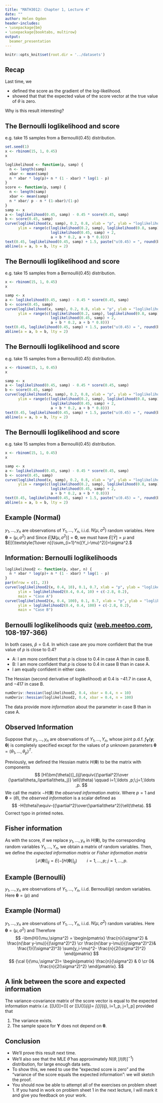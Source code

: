 ```yaml
---
title: "MATH3012: Chapter 1, Lecture 4"
date: ""
author: Helen Ogden
header-includes:
- \usepackage{bm}
- \usepackage{booktabs, multirow}
output:
  beamer_presentation
---
```



```r
knitr::opts_knit$set(root.dir = '../datasets')
```

## Recap

Last time, we

- defined the score
 as the gradient of the log-likelihood.
- showed that
 that the expected value of the score vector at
 the true value of $\theta$ is zero. 

Why is this result interesting?

## The Bernoulli loglikelihood and score
e.g. take 15 samples from a $\text{Bernoulli}(0.45)$
distribution.
```r
set.seed(1)
x <- rbinom(15, 1, 0.45)
x
```
```r
loglikelihood <- function(p, samp) {
  n <- length(samp)
  xbar <- mean(samp)
  n * xbar * log(p)+ n * (1 - xbar) * log(1 - p)
}
score <- function(p, samp) {
  n <- length(samp)
  xbar <- mean(samp)
  n * xbar/ p - n * (1-xbar)/(1-p)
}
samp <- x
a <- loglikelihood(0.45, samp) - 0.45 * score(0.45, samp)
b <- score(0.45, samp)
curve(loglikelihood(x, samp), 0.2, 0.8, xlab = "p", ylab = "loglikelihood",
      ylim = range(c(loglikelihood(0.2, samp), loglikelihood(0.8, samp), 
                     loglikelihood(0.45, samp) + 2,
                     a + b * 0.2, a + b * 0.8)))
text(0.45, loglikelihood(0.45, samp) + 1.5, paste("u(0.45) = ", round(b, 2)))
abline(a = a, b = b, lty = 2)
```


## The Bernoulli loglikelihood and score
e.g. take 15 samples from a $\text{Bernoulli}(0.45)$
distribution.
```r
x <- rbinom(15, 1, 0.45)
x
```
```r
samp <- x
a <- loglikelihood(0.45, samp) - 0.45 * score(0.45, samp)
b <- score(0.45, samp)
curve(loglikelihood(x, samp), 0.2, 0.8, xlab = "p", ylab = "loglikelihood",
      ylim = range(c(loglikelihood(0.2, samp), loglikelihood(0.8, samp), 
                     loglikelihood(0.45, samp) + 2,
                     a + b * 0.2, a + b * 0.8)))
text(0.45, loglikelihood(0.45, samp) + 1.5, paste("u(0.45) = ", round(b, 2)))
abline(a = a, b = b, lty = 2)
```

## The Bernoulli loglikelihood and score
e.g. take 15 samples from a $\text{Bernoulli}(0.45)$
distribution.
```r
x <- rbinom(15, 1, 0.45)
x
```
```r
samp <- x
a <- loglikelihood(0.45, samp) - 0.45 * score(0.45, samp)
b <- score(0.45, samp)
curve(loglikelihood(x, samp), 0.2, 0.8, xlab = "p", ylab = "loglikelihood",
      ylim = range(c(loglikelihood(0.2, samp), loglikelihood(0.8, samp), 
                     loglikelihood(0.45, samp) + 2,
                     a + b * 0.2, a + b * 0.8)))
text(0.45, loglikelihood(0.45, samp) + 1.5, paste("u(0.45) = ", round(b, 2)))
abline(a = a, b = b, lty = 2)
```

## The Bernoulli loglikelihood and score
e.g. take 15 samples from a $\text{Bernoulli}(0.45)$
distribution.
```r
x <- rbinom(15, 1, 0.45)
x
```
```r
samp <- x
a <- loglikelihood(0.45, samp) - 0.45 * score(0.45, samp)
b <- score(0.45, samp)
curve(loglikelihood(x, samp), 0.2, 0.8, xlab = "p", ylab = "loglikelihood",
      ylim = range(c(loglikelihood(0.2, samp), loglikelihood(0.8, samp), 
                     loglikelihood(0.45, samp) + 2,
                     a + b * 0.2, a + b * 0.8)))
text(0.45, loglikelihood(0.45, samp) + 1.5, paste("u(0.45) = ", round(b, 2)))
abline(a = a, b = b, lty = 2)
```


## Example (Normal)
$y_1, \ldots, y_n$ are observations of $Y_1, \ldots, Y_n$, i.i.d.
$N(\mu,\sigma^2)$ random variables. Here $\bm \theta=(\mu,\sigma^2)$ and
\begin{align*}
u_1(\mu,\sigma^2)&= {{n(\bar y-\mu)}/{\sigma^2}}\cr
u_2(\mu,\sigma^2)&= -{n\over {2\sigma^2}}+{1\over{2(\sigma^2)^2}}\sum_{i=1}^n{(y_i-\mu)^2}
\end{align*}
Since $E[\bm U(\mu,\sigma^2)] = {\bm 0}$, we must have
$E[\bar Y]=\mu$ and 
$E[{\textstyle{1\over n}}\sum_{i=1}^n{(Y_i-\mu)^2}]=\sigma^2.$


## Information: Bernoulli loglikelihoods

```r
loglikelihood2 <- function(p, xbar, n) {
  n * xbar * log(p)+ n * (1 - xbar) * log(1 - p)
}
par(mfrow = c(1, 2))
curve(loglikelihood2(x, 0.4, 10), 0.1, 0.7, xlab = "p", ylab = "loglikelihood", 
      ylim = loglikelihood2(0.4, 0.4, 10) + c(-2.8, 0.2),
      main = "Case A")
curve(loglikelihood2(x, 0.4, 100), 0.1, 0.7, xlab = "p", ylab = "loglikelihood", 
      ylim = loglikelihood2(0.4, 0.4, 100) + c(-2.8, 0.2),
      main = "Case B")
```

## Bernoulli loglikelihoods quiz ([web.meetoo.com](https://web.meetoo.com), 108-197-366)
In both cases, $\hat p = 0.4$. In which case are you more
confident that the true value of $p$ is close to $0.4$?

- A: I am more confident that $p$ is close to $0.4$ in 
case A than in case B. 
- B: I am more confident that $p$ is close to $0.4$ in 
case B than in case A. 
- I am equally confident in either case.

\pause
The Hessian (second derivative of loglikelihood) at $0.4$ is 
$-41.7$ in case A, and $-417$ in case B.
```r
numDeriv::hessian(loglikelihood2, 0.4, xbar = 0.4, n = 10)
numDeriv::hessian(loglikelihood2, 0.4, xbar = 0.4, n = 100)
```

The data provide more *information* about the parameter in case
B than in case A.


## Observed Information

Suppose that $y_1, \ldots, y_n$ are observations of $Y_1, \ldots, Y_n$, whose joint p.d.f.
$f_{\bm Y}(\bm y; \bm \theta)$ is completely specified except
for the values of $p$ unknown parameters $\bm \theta=(\theta_1, \ldots, \theta_p)^T$.

Previously, we defined the Hessian matrix $H(\bm{\theta})$ to be the matrix with
components
$$
[H(\bm{\theta})]_{ij}\equiv{{\partial^2}\over
{\partial\theta_i\partial\theta_j}} \ell(\theta)
\qquad i=1,\ldots ,p;\;j=1,\ldots ,p.
$$
We call the matrix $-H(\bm{\theta})$ the *observed information matrix*.
Where $p=1$ and $\bm \theta=(\theta)$, the *observed information* is a
scalar defined as
$$
-H(\theta)\equiv-{{\partial^2}\over{\partial\theta^2}}\ell(\theta).
$$
\pause
Correct typo in printed notes.

## Fisher information

As with the score, if we replace $y_1, \ldots, y_n$ in $H(\bm{\theta})$, by the
corresponding random variables
$Y_1, \ldots, Y_n$, we obtain a matrix of random variables.
Then, we define the *expected information matrix* or
*Fisher information matrix*
$$
[\mathcal{I}(\bm \theta)]_{ij}=E(-[H(\bm{\theta})]_{ij})
\qquad i=1,\ldots ,p;\;j=1,\ldots ,p.
$$

## Example (Bernoulli)
$y_1, \ldots, y_n$ are observations of $Y_1, \ldots, Y_n$, i.i.d. Bernoulli$(p)$ random
variables. Here $\bm \theta=(p)$ and
\begin{align*}
u(p)&= {{n\bar y}\over{ p}}-{{n(1-\bar y)}\over {(1-p)}}\cr
-H(p)&= {{n\bar y}\over{ p^2}}+{{n(1-\bar y)}\over {(1-p)^2}}\cr
{\cal I}(p)&= {{n}\over{ p}}+{{n}\over {(1-p)}}={{n}\over {p(1-p)}}.
\end{align*}


## Example (Normal)

$y_1, \ldots, y_n$ are observations of $Y_1, \ldots, Y_n$, i.i.d. $N(\mu,\sigma^2)$ random variables.
Here $\bm \theta=(\mu,\sigma^2)$ and
\begin{align*}
u_1(\mu,\sigma^2) &=  \frac{n(\bar y-\mu)}{\sigma^2} \\
u_2(\mu,\sigma^2) &= -{n\over {2\sigma^2}}+{1\over{2(\sigma^2)^2}}\sum(y_i-\mu)^2.
\end{align*}
Therefore
$$
-\bm{H}(\mu,\sigma^2) = \begin{pmatrix}
\frac{n}{\sigma^2} & \frac{n(\bar y-\mu)}{(\sigma^2)^2} \cr
\frac{n(\bar y-\mu)}{(\sigma^2)^2}&
 \frac{1}{(\sigma^2)^3} \sum(y_i-\mu)^2- \frac{n}{2(\sigma^2)^2}
\end{pmatrix}
$$
$$
{\cal I}(\mu,\sigma^2)= \begin{pmatrix}
\frac{n}{\sigma^2} & 0 \cr
0& \frac{n}{2(\sigma^2)^2}
\end{pmatrix}.
$$


## A link between the score and expected information
The variance-covariance matrix
of the score vector is equal to the
expected information matrix *i.e.*
\[\text{Var}[U(\bm{\theta})]=\mathcal{I}(\bm \theta)\]
or
\[\text{Var}[U(\bm{\theta})]_{ij}= [\mathcal{I}(\bm \theta)]_{ij}, 
\quad i=1,\ldots ,p, \quad j=1,\ldots ,p\]
provided that

1. The variance exists.
1. The sample space for $\bm Y$ does not depend on $\bm \theta$.

## Conclusion

- We'll prove this result next time.
- We'll also see that the MLE $\hat \theta$ has
approximately $N(\theta, [I(\theta)]^{-1})$ distribution,
for large enough data sets.
- To show this, we need to use the "expected score is zero" and 
the "variance of the score equals the expected information": 
we will sketch the proof.
- You should now be able to attempt all of the exercises on problem sheet 1.
If you hand in work on problem sheet 1 in the next lecture, I will mark it
and give you feedback on your work.